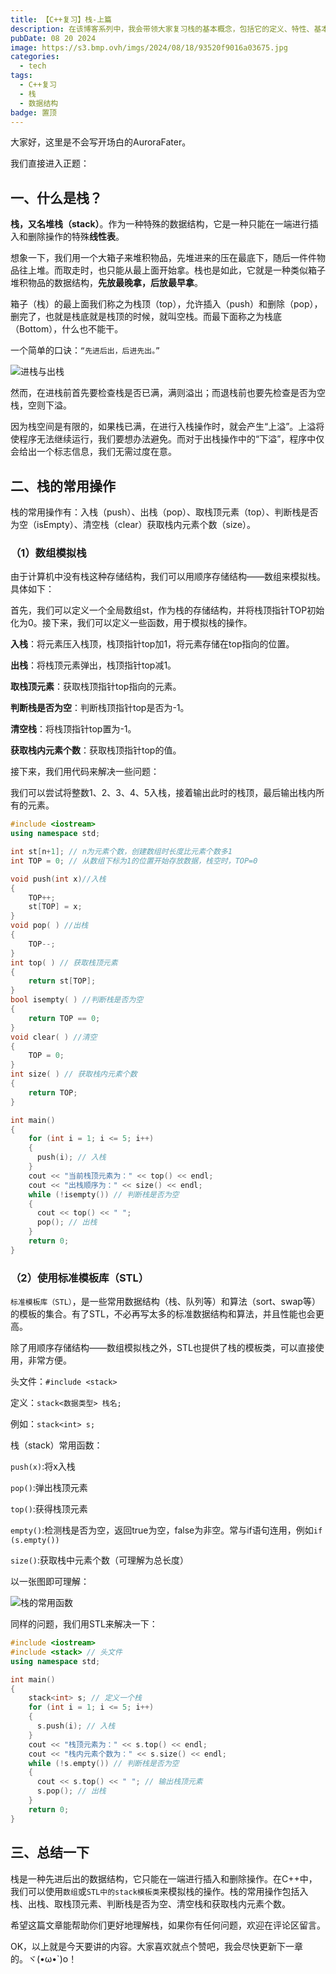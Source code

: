 ```yaml
---
title: 【C++复习】栈-上篇
description: 在该博客系列中，我会带领大家复习栈的基本概念，包括它的定义、特性、基本操作，并探讨栈在实际应用中的一些案例。大家有兴趣可以看我的博客进行自学。
pubDate: 08 20 2024
image: https://s3.bmp.ovh/imgs/2024/08/18/93520f9016a03675.jpg
categories:
  - tech
tags:
  - C++复习
  - 栈
  - 数据结构
badge: 置顶
---
```



<LinkCard
  title="作者：AuroraFater"
  desc="欢迎转载本博客文章，但请注明来源并附上原文链接。"
  img="/favicon.ico"
/>

大家好，这里是不会写开场白的AuroraFater。

我们直接进入正题：

## 一、什么是栈？

**栈，又名堆栈（stack）**。作为一种特殊的数据结构，它是一种只能在一端进行插入和删除操作的特殊**线性表**。

想象一下，我们用一个大箱子来堆积物品，先堆进来的压在最底下，随后一件件物品往上堆。而取走时，也只能从最上面开始拿。栈也是如此，它就是一种类似箱子堆积物品的数据结构，**先放最晚拿，后放最早拿**。

箱子（栈）的最上面我们称之为栈顶（top），允许插入（push）和删除（pop），删完了，也就是栈底就是栈顶的时候，就叫空栈。而最下面称之为栈底（Bottom），什么也不能干。

一个简单的口诀：`“先进后出，后进先出。”`

![进栈与出栈](https://s3.bmp.ovh/imgs/2024/08/18/fcdf8b9bed7b0286.jpg)

<Warning>然而，在进栈前首先要检查栈是否已满，满则溢出；而退栈前也要先检查是否为空栈，空则下溢。</Warning>

因为栈空间是有限的，如果栈已满，在进行入栈操作时，就会产生“上溢”。上溢将使程序无法继续运行，我们要想办法避免。而对于出栈操作中的“下溢”，程序中仅会给出一个标志信息，我们无需过度在意。

## 二、栈的常用操作

栈的常用操作有：入栈（push）、出栈（pop）、取栈顶元素（top）、判断栈是否为空（isEmpty）、清空栈（clear）获取栈内元素个数（size）。

### （1）数组模拟栈

由于计算机中没有栈这种存储结构，我们可以用顺序存储结构——数组来模拟栈。具体如下：

首先，我们可以定义一个全局数组st，作为栈的存储结构，并将栈顶指针TOP初始化为0。接下来，我们可以定义一些函数，用于模拟栈的操作。

**入栈**：将元素压入栈顶，栈顶指针top加1，将元素存储在top指向的位置。

**出栈**：将栈顶元素弹出，栈顶指针top减1。

**取栈顶元素**：获取栈顶指针top指向的元素。

**判断栈是否为空**：判断栈顶指针top是否为-1。

**清空栈**：将栈顶指针top置为-1。

**获取栈内元素个数**：获取栈顶指针top的值。

接下来，我们用代码来解决一些问题：

我们可以尝试将整数1、2、3、4、5入栈，接着输出此时的栈顶，最后输出栈内所有的元素。

```cpp
#include <iostream>
using namespace std;

int st[n+1]; // n为元素个数，创建数组时长度比元素个数多1	
int TOP = 0; // 从数组下标为1的位置开始存放数据，栈空时，TOP=0

void push(int x)//入栈
{	
    TOP++;	
    st[TOP] = x;	
}
void pop( ) //出栈
{	
    TOP--;	
}
int top( ) // 获取栈顶元素	
{	
    return st[TOP];	
}
bool isempty( ) //判断栈是否为空	
{
    return TOP == 0;	
}
void clear( ) //清空
{
    TOP = 0;	
}
int size( ) // 获取栈内元素个数
{
    return TOP;	
}

int main()
{
    for (int i = 1; i <= 5; i++)
    {
      push(i); // 入栈
    }
    cout << "当前栈顶元素为：" << top() << endl;
    cout << "出栈顺序为：" << size() << endl;
    while (!isempty()) // 判断栈是否为空
    {
      cout << top() << " ";
      pop(); // 出栈
    }
    return 0;
}
```

### （2）使用标准模板库（STL）

`标准模板库（STL）`，是一些常用数据结构（栈、队列等）和算法（sort、swap等）的模板的集合。有了STL，不必再写太多的标准数据结构和算法，并且性能也会更高。

除了用顺序存储结构——数组模拟栈之外，STL也提供了栈的模板类，可以直接使用，非常方便。

头文件：`#include <stack>`

定义：`stack<数据类型> 栈名;`

例如：`stack<int> s;`

栈（stack）常用函数：

`push(x)`:将x入栈

`pop()`:弹出栈顶元素

`top()`:获得栈顶元素

`empty()`:检测栈是否为空，返回true为空，false为非空。常与if语句连用，例如`if (s.empty())`

`size()`:获取栈中元素个数（可理解为总长度）

以一张图即可理解：

![栈的常用函数](https://s3.bmp.ovh/imgs/2024/08/22/a2fec1753899afaa.png)

同样的问题，我们用STL来解决一下：

```cpp
#include <iostream>
#include <stack> // 头文件
using namespace std;

int main()
{
    stack<int> s; // 定义一个栈
    for (int i = 1; i <= 5; i++)
    {
      s.push(i); // 入栈
    }
    cout << "栈顶元素为：" << s.top() << endl;
    cout << "栈内元素个数为：" << s.size() << endl;
    while (!s.empty()) // 判断栈是否为空
    {
      cout << s.top() << " "; // 输出栈顶元素
      s.pop(); // 出栈
    }
    return 0;
}
```

## 三、总结一下

栈是一种先进后出的数据结构，它只能在一端进行插入和删除操作。在C++中，我们可以使用`数组`或`STL中的stack模板类`来模拟栈的操作。栈的常用操作包括入栈、出栈、取栈顶元素、判断栈是否为空、清空栈和获取栈内元素个数。

希望这篇文章能帮助你们更好地理解栈，如果你有任何问题，欢迎在评论区留言。

OK，以上就是今天要讲的内容。大家喜欢就点个赞吧，我会尽快更新下一章的。ヾ(•ω•`)o！